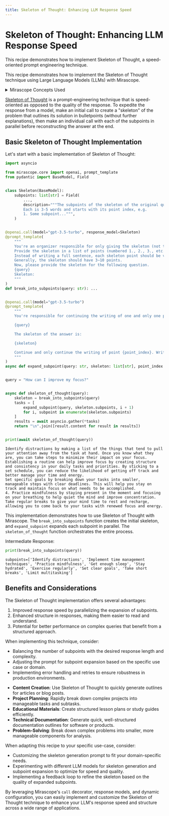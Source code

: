 ```yaml
---
title: Skeleton of Thought: Enhancing LLM Response Speed
---
```


# Skeleton of Thought: Enhancing LLM Response Speed

This recipe demonstrates how to implement Skeleton of Thought, a speed-oriented prompt engineering technique.

This recipe demonstrates how to implement the Skeleton of Thought technique using Large Language Models (LLMs) with Mirascope.

<details class="tip">
<summary>Mirascope Concepts Used</summary>
<ul>
<li><a href="../../../../learn/prompts/">Prompts</a></li>
<li><a href="../../../../learn/calls/">Calls</a></li>
<li><a href="../../../../learn/response_models/">Response Models</a></li>
</ul>
</details>

<Note title="Background">
<p><a href="https://arxiv.org/pdf/2307.15337">Skeleton of Thought</a> is a prompt-engineering technique that is speed-oriented as opposed to the quality of the response. To expedite the response from a model, make an initial call to create a "skeleton" of the problem that outlines its solution in bulletpoints (without further explanations), then make an individual call with each of the subpoints in parallel before reconstructing the answer at the end.</p>
</Note>

## Basic Skeleton of Thought Implementation

Let's start with a basic implementation of Skeleton of Thought:




```python
import asyncio

from mirascope.core import openai, prompt_template
from pydantic import BaseModel, Field


class Skeleton(BaseModel):
    subpoints: list[str] = Field(
        ...,
        description="""The subpoints of the skeleton of the original query.
        Each is 3-5 words and starts with its point index, e.g. 
        1. Some subpoint...""",
    )


@openai.call(model="gpt-3.5-turbo", response_model=Skeleton)
@prompt_template(
    """
    You're an organizer responsible for only giving the skeleton (not the full content) for answering the question.
    Provide the skeleton in a list of points (numbered 1., 2., 3., etc.) to answer the question. 
    Instead of writing a full sentence, each skeleton point should be very short with only 3∼5 words.
    Generally, the skeleton should have 3∼10 points.
    Now, please provide the skeleton for the following question.
    {query}
    Skeleton:
    """
)
def break_into_subpoints(query: str): ...


@openai.call(model="gpt-3.5-turbo")
@prompt_template(
    """
    You're responsible for continuing the writing of one and only one point in the overall answer to the following question:

    {query}

    The skeleton of the answer is:

    {skeleton}

    Continue and only continue the writing of point {point_index}. Write it very shortly in 1-2 sentences and do not continue with other points!
    """
)
async def expand_subpoint(query: str, skeleton: list[str], point_index: int): ...


query = "How can I improve my focus?"


async def skeleton_of_thought(query):
    skeleton = break_into_subpoints(query)
    tasks = [
        expand_subpoint(query, skeleton.subpoints, i + 1)
        for i, subpoint in enumerate(skeleton.subpoints)
    ]
    results = await asyncio.gather(*tasks)
    return "\n".join([result.content for result in results])


print(await skeleton_of_thought(query))
```

    Identify distractions by making a list of the things that tend to pull your attention away from the task at hand. Once you know what they are, you can take steps to minimize their impact on your focus.
    Establishing a routine can help improve focus by creating structure and consistency in your daily tasks and priorities. By sticking to a set schedule, you can reduce the likelihood of getting off track and better manage your time and energy.
    Set specific goals by breaking down your tasks into smaller, manageable steps with clear deadlines. This will help you stay on track and maintain focus on what needs to be accomplished.
    4. Practice mindfulness by staying present in the moment and focusing on your breathing to help quiet the mind and improve concentration.
    Take regular breaks to give your mind time to rest and recharge, allowing you to come back to your tasks with renewed focus and energy.


This implementation demonstrates how to use Skeleton of Thought with Mirascope. The `break_into_subpoints` function creates the initial skeleton, and `expand_subpoint` expands each subpoint in parallel. The `skeleton_of_thought` function orchestrates the entire process.

Intermediate Response:



```python
print(break_into_subpoints(query))
```

    subpoints=['Identify distractions', 'Implement time management techniques', 'Practice mindfulness', 'Get enough sleep', 'Stay hydrated', 'Exercise regularly', 'Set clear goals', 'Take short breaks', 'Limit multitasking']


## Benefits and Considerations

The Skeleton of Thought implementation offers several advantages:

1. Improved response speed by parallelizing the expansion of subpoints.
2. Enhanced structure in responses, making them easier to read and understand.
3. Potential for better performance on complex queries that benefit from a structured approach.

When implementing this technique, consider:

- Balancing the number of subpoints with the desired response length and complexity.
- Adjusting the prompt for subpoint expansion based on the specific use case or domain.
- Implementing error handling and retries to ensure robustness in production environments.

<Info title="Additional Real-World Applications">
<ul>
<li><b>Content Creation</b>: Use Skeleton of Thought to quickly generate outlines for articles or blog posts.</li>
<li><b>Project Planning</b>: Rapidly break down complex projects into manageable tasks and subtasks.</li>
<li><b>Educational Materials</b>: Create structured lesson plans or study guides efficiently.</li>
<li><b>Technical Documentation</b>: Generate quick, well-structured documentation outlines for software or products.</li>
<li><b>Problem-Solving</b>: Break down complex problems into smaller, more manageable components for analysis.</li>
</ul>
</Info>

When adapting this recipe to your specific use-case, consider:

- Customizing the skeleton generation prompt to fit your domain-specific needs.
- Experimenting with different LLM models for skeleton generation and subpoint expansion to optimize for speed and quality.
- Implementing a feedback loop to refine the skeleton based on the quality of expanded subpoints.

By leveraging Mirascope's `call` decorator, response models, and dynamic configuration, you can easily implement and customize the Skeleton of Thought technique to enhance your LLM's response speed and structure across a wide range of applications.
